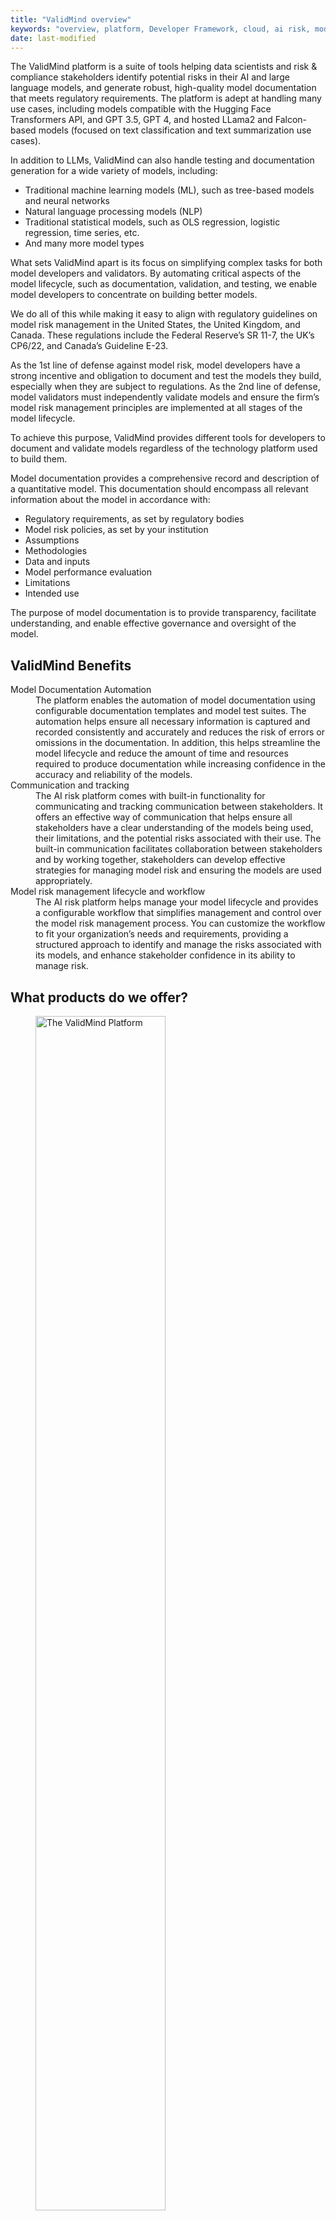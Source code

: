 ```yaml
---
title: "ValidMind overview"
keywords: "overview, platform, Developer Framework, cloud, ai risk, model risk management, ValidMind"
date: last-modified
---
```


The ValidMind platform is a suite of tools helping data scientists and risk & compliance stakeholders identify potential risks in their AI and large language models, and generate robust, high-quality model documentation that meets regulatory requirements. The platform is adept at handling many use cases, including models compatible with the Hugging Face Transformers API, and GPT 3.5, GPT 4, and hosted LLama2 and Falcon-based models (focused on text classification and text summarization use cases).

In addition to LLMs, ValidMind can also handle testing and documentation generation for a wide variety of models, including:

- Traditional machine learning models (ML), such as tree-based models and neural networks
- Natural language processing models (NLP)
- Traditional statistical models, such as OLS regression, logistic regression, time series, etc.
- And many more model types

What sets ValidMind apart is its focus on simplifying complex tasks for both model developers and validators. By automating critical aspects of the model lifecycle, such as documentation, validation, and testing, we enable model developers to concentrate on building better models. 

We do all of this while making it easy to align with regulatory guidelines on model risk management in the United States, the United Kingdom, and Canada. These regulations include the Federal Reserve's SR 11-7, the UK's CP6/22, and Canada's Guideline E-23.

As the 1st line of defense against model risk, model developers have a strong incentive and obligation to document and test the models they build, especially when they are subject to regulations. As the 2nd line of defense, model validators must independently validate models and ensure the firm's model risk management principles are implemented at all stages of the model lifecycle.

To achieve this purpose, ValidMind provides different tools for developers to document and validate models regardless of the technology platform used to build them. 

Model documentation provides a comprehensive record and description of a quantitative model. This documentation should encompass all relevant information about the model in accordance with:

- Regulatory requirements, as set by regulatory bodies
- Model risk policies, as set by your institution
- Assumptions
- Methodologies
- Data and inputs
- Model performance evaluation
- Limitations
- Intended use

The purpose of model documentation is to provide transparency, facilitate understanding, and enable effective governance and oversight of the model.

## ValidMind Benefits

Model Documentation Automation
: The platform enables the automation of model documentation using configurable documentation templates and model test suites. The automation helps ensure all necessary information is captured and recorded consistently and accurately and reduces the risk of errors or omissions in the documentation.  In addition, this helps streamline the model lifecycle and reduce the amount of time and resources required to produce documentation while increasing confidence in the accuracy and reliability of the models.

Communication and tracking
: The AI risk platform comes with built-in functionality for communicating and tracking communication between stakeholders. It offers an effective way of communication that helps ensure all stakeholders have a clear understanding of the models being used, their limitations, and the potential risks associated with their use. The built-in communication facilitates collaboration between stakeholders and by working together, stakeholders can develop effective strategies for managing model risk and ensuring the models are used appropriately.

Model risk management lifecycle and workflow
: The AI risk platform helps manage your model lifecycle and provides a configurable workflow that simplifies management and control over the model risk management process. You can customize the workflow to fit your organization's needs and requirements, providing a structured approach to identify and manage the risks associated with its models, and enhance stakeholder confidence in its ability to manage risk. 

## What products do we offer?

![The ValidMind Platform](platform-overview.png){width=70% fig-align="center" fig-alt="An image showing the two main components of ValidMind. The Developer Framework that integrates with your existing developer environment, and the ValidMind AI risk platform."}

Our solution comprises two primary architectural components: the ValidMind Developer Framework and the cloud-based ValidMind platform.

### ValidMind Developer Framework

<!--- NR Add some visual representation of the Developer Framework here --->

The ValidMind Developer Framework is designed to offer model developers a systematic approach to documenting and testing risk models with repeatability and consistency. The Developer Framework streamlines the process of generating documentation for AI/ML and algorithmic models, helping you proactively identify potential risks through rigorous testing.

The Developer Framework consists of a client-side library, API endpoints for models and testing, and validation tests that streamline the model development process. Implemented as a series of independent libraries in Python and R, our framework ensures compatibility and flexibility with diverse set of developer environments and requirements.

With the Developer Framework, you can:

- **Automate documentation** — Add comprehensive documentation as metadata while you build models to be shared with model validators, streamlining and speeding up the process.
- **Run test suites** — Identify potential risks for a diverse range of statistical and AI/LLM/ML models by assessing data quality, model outcomes, robustness, and explainability.
- **Integrate with your development environment** — Seamlessly incorporate the framework into your existing model development environment, connecting to your existing model code and data sets.
- **Upload documentation data** — Send qualitative and quantitative test data to the AI risk platform to generate the model documentation for review and approval, fostering effective collaboration with model reviewers and validators.

### ValidMind AI Risk Platform

<!--- NR Add some visual representation of the platform UI here --->

The ValidMind Platform provides a comprehensive suite of tools, guidelines, and best practices. You use the platform to review and evaluate models and model documentation to ensure they comply with organizational and regulatory requirements.

The platform employs a multi-tenant architecture, hosting the cloud-based user interface, APIs, databases, and internal services. The design ensures efficient resource utilization and offers a highly scalable solution for organizations of varying sizes.

With the ValidMind Platform, you can:

- **Track your model inventory** — Manage the model lifecycle, track the workflow status for models, plan for upcoming validation dates, and more.
- **Work on validation projects** — Collaborate with developers and validators to review documentation, add findings, keep track of review statuses, and generate validation reports.
- **Configure workflows** — Set up ValidMind to follow your existing model risk management processes, manage statuses for different parts of the workflow, and get an end-to-end view of workflows and who is involved.
- **Use, create, or edit tests, test suites, and templates** — Create and/or configure required validation tests, test suites, and documentation templates for specific model use cases, tailoring it to your own specific needs.
- **Integrate with your stack** — Import and export model documentation and validation reports.

## Related topics

- [Benefits of the ValidMind platform](benefits.qmd)
- [Editions and features](editions-and-features.qmd)

Ready to try out ValidMind? Try the [Quickstart](quickstart.qmd).
